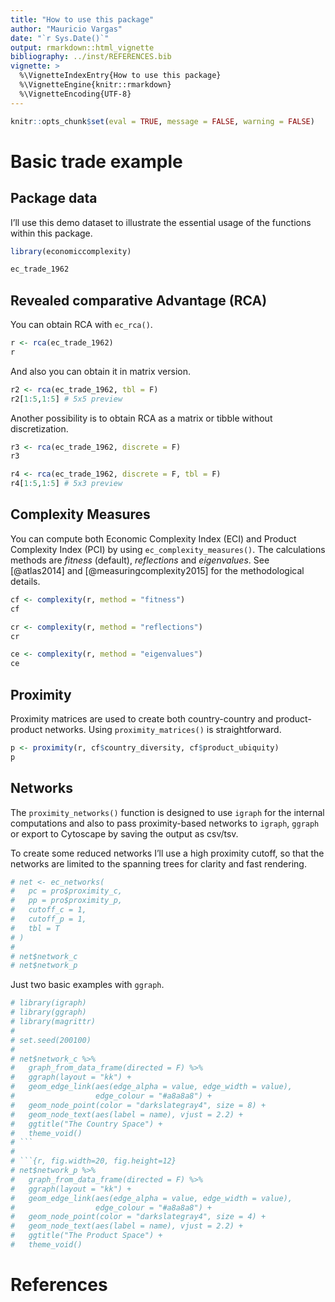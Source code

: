 ```yaml
---
title: "How to use this package"
author: "Mauricio Vargas"
date: "`r Sys.Date()`"
output: rmarkdown::html_vignette
bibliography: ../inst/REFERENCES.bib
vignette: >
  %\VignetteIndexEntry{How to use this package}
  %\VignetteEngine{knitr::rmarkdown}
  %\VignetteEncoding{UTF-8}
---
```


```r
knitr::opts_chunk$set(eval = TRUE, message = FALSE, warning = FALSE)
```

# Basic trade example

## Package data

I'll use this demo dataset to illustrate the essential usage of the functions
within this package.

```r
library(economiccomplexity)

ec_trade_1962
```

## Revealed comparative Advantage (RCA)

You can obtain RCA with `ec_rca()`.

```r
r <- rca(ec_trade_1962)
r
```

And also you can obtain it in matrix version.

```r
r2 <- rca(ec_trade_1962, tbl = F)
r2[1:5,1:5] # 5x5 preview
```

Another possibility is to obtain RCA as a matrix or tibble without discretization.

```r
r3 <- rca(ec_trade_1962, discrete = F)
r3
```

```r
r4 <- rca(ec_trade_1962, discrete = F, tbl = F)
r4[1:5,1:5] # 5x3 preview
```

## Complexity Measures

You can compute both Economic Complexity Index (ECI) and Product Complexity
Index (PCI) by using `ec_complexity_measures()`. The calculations methods are
*fitness* (default), *reflections* and *eigenvalues*. See [@atlas2014] and
[@measuringcomplexity2015] for the methodological details.

```r
cf <- complexity(r, method = "fitness")
cf
```

```r
cr <- complexity(r, method = "reflections")
cr
```

```r
ce <- complexity(r, method = "eigenvalues")
ce
```

## Proximity

Proximity matrices are used to create both country-country and product-product
networks. Using `proximity_matrices()` is straightforward.

```r
p <- proximity(r, cf$country_diversity, cf$product_ubiquity)
p
```

## Networks

The `proximity_networks()` function is designed to use `igraph` for the internal
computations and also to pass proximity-based networks to `igraph`, `ggraph`
or export to Cytoscape by saving the output as csv/tsv.

To create some reduced networks I'll use a high proximity cutoff, so that the networks are limited to the spanning trees for clarity and fast rendering.

```r
# net <- ec_networks(
#   pc = pro$proximity_c,
#   pp = pro$proximity_p,
#   cutoff_c = 1,
#   cutoff_p = 1,
#   tbl = T
# )
# 
# net$network_c
# net$network_p
```

Just two basic examples with `ggraph`.

```r
# library(igraph)
# library(ggraph)
# library(magrittr)
# 
# set.seed(200100)
# 
# net$network_c %>%
#   graph_from_data_frame(directed = F) %>%
#   ggraph(layout = "kk") +
#   geom_edge_link(aes(edge_alpha = value, edge_width = value),
#                  edge_colour = "#a8a8a8") +
#   geom_node_point(color = "darkslategray4", size = 8) +
#   geom_node_text(aes(label = name), vjust = 2.2) +
#   ggtitle("The Country Space") +
#   theme_void()
# ```
# 
# ```{r, fig.width=20, fig.height=12}
# net$network_p %>%
#   graph_from_data_frame(directed = F) %>%
#   ggraph(layout = "kk") +
#   geom_edge_link(aes(edge_alpha = value, edge_width = value),
#                  edge_colour = "#a8a8a8") +
#   geom_node_point(color = "darkslategray4", size = 4) +
#   geom_node_text(aes(label = name), vjust = 2.2) +
#   ggtitle("The Product Space") +
#   theme_void()
```

# References
